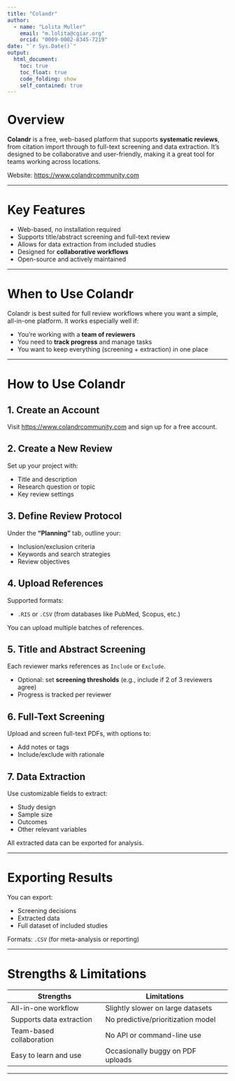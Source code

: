 ```yaml
---
title: "Colandr"
author:
  - name: "Lolita Muller"
    email: "m.lolita@cgiar.org"
    orcid: "0009-0002-8345-7219"
date: "`r Sys.Date()`"
output:
  html_document:
    toc: true
    toc_float: true
    code_folding: show
    self_contained: true
---
```

# Overview

**Colandr** is a free, web-based platform that supports **systematic reviews**, from citation import through to full-text screening and data extraction. It’s designed to be collaborative and user-friendly, making it a great tool for teams working across locations.

Website: [https://www.colandrcommunity.com](https://www.colandrcommunity.com)

---

# Key Features

- Web-based, no installation required
- Supports title/abstract screening and full-text review
- Allows for data extraction from included studies
- Designed for **collaborative workflows**
- Open-source and actively maintained

---

# When to Use Colandr

Colandr is best suited for full review workflows where you want a simple, all-in-one platform. It works especially well if:

- You’re working with a **team of reviewers**
- You need to **track progress** and manage tasks
- You want to keep everything (screening + extraction) in one place

---

# How to Use Colandr

## 1. Create an Account

Visit [https://www.colandrcommunity.com](https://www.colandrcommunity.com) and sign up for a free account.

## 2. Create a New Review

Set up your project with:

- Title and description
- Research question or topic
- Key review settings

## 3. Define Review Protocol

Under the **“Planning”** tab, outline your:

- Inclusion/exclusion criteria
- Keywords and search strategies
- Review objectives

## 4. Upload References

Supported formats:

- `.RIS` or `.CSV` (from databases like PubMed, Scopus, etc.)

You can upload multiple batches of references.

## 5. Title and Abstract Screening

Each reviewer marks references as `Include` or `Exclude`.

- Optional: set **screening thresholds** (e.g., include if 2 of 3 reviewers agree)
- Progress is tracked per reviewer

## 6. Full-Text Screening

Upload and screen full-text PDFs, with options to:

- Add notes or tags
- Include/exclude with rationale

## 7. Data Extraction

Use customizable fields to extract:

- Study design
- Sample size
- Outcomes
- Other relevant variables

All extracted data can be exported for analysis.

---

# Exporting Results

You can export:

- Screening decisions
- Extracted data
- Full dataset of included studies

Formats: `.CSV` (for meta-analysis or reporting)

---

# Strengths & Limitations

| Strengths                      | Limitations                         |
|-------------------------------|-------------------------------------|
| All-in-one workflow           | Slightly slower on large datasets   |
| Supports data extraction      | No predictive/prioritization model  |
| Team-based collaboration      | No API or command-line use          |
| Easy to learn and use         | Occasionally buggy on PDF uploads   |

---
